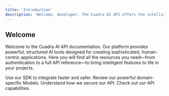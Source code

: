 ```yaml
---
title: 'Introduction'
description: 'Welcome, developer. The Cuadra AI API offers the intelligent building blocks for your applications. Use this documentation to harness the power of structured, human-aware AI.'
---
```


## Welcome

Welcome to the Cuadra AI API documentation. Our platform provides powerful, structured AI tools designed for creating sophisticated, human-centric applications. Here you will find all the resources you need—from authentication to a full API reference—to bring intelligent features to life in your projects.

<CardGroup cols={2}>
    <Card
        title="SDK"
        icon="code"
        href="/api-reference/sdk"
    >
        Use our SDK to integrate faster and safer.
    </Card>
    <Card
        title="Our Models"
        icon="microchip-ai"
        href="/api-reference/models"
    >
        Review our powerful domain-specific Models.
    </Card>
    <Card
        title="Authentication"
        icon="lock"
        href="/api-reference/authentication"
    >
        Understand how we secure our API.
    </Card>
    <Card
        title="Endpoints"
        icon="globe"
        href="/api-reference/chat/new-chat"
    >
        Check out our API capabilities.
    </Card>
</CardGroup>
